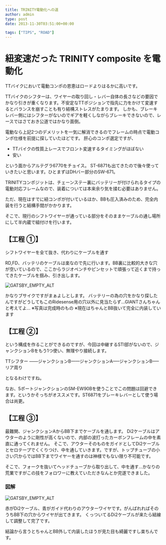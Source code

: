 ---
title: TRINITY電動化への道
author: admin
type: post
date: 2013-11-30T03:51:00+00:00

tags: ["TIPS", "ROAD"]
---

# 紐変速だった TRINITY composite を電動化

TTバイクにおいて電動コンポの恩恵はロードよりはるかに高いです。

TTバイクのシフターは、ワイヤーの取り回し・レバー自体の長さなどの要因でかなり引きが重くなります。不安定なTTポジションで指先に力をかけて変速するとバランスを崩すことも有り結構ストレスがたまります。
しかも、ブレーキレバー側にはシフターがないのでギアを軽くしながらブレーキできないので、レースではさておき公道ではかなり面倒。

電動なら上記2つのデメリットを一気に解消できるのでフレームの時点で電動コンポ仕様を前提に探していたほどです。
肝心のコンポ選定ですが、

- TTバイクの性質上レースでフロント変速するタイミングがほぼない
- 安い

という面からアルテグラ6770をチョイス。
ST-6871も出てきたので後々使っていきたいと思います。ひとまずはDHバー部分のSW-671。

TRINITYコンポジットは、チェーンステー裏にバッテリーが付けられるタイプの電動対応フレームなので、装着については本来余り気を揉む必要はありません。

ただ、現在はすでに紐コンポが付いているほか、BBも圧入済みのため、完全内装を行うと結構手間がかかります。

そこで、現行のシフトワイヤーが通っている部分をそのままケーブルの通し場所にして半内蔵で組付けを行います。

## 【工程 ①】

シフトワイヤーを全て抜き、代わりにケーブルを通す

RD,FD、バッテリのケーブルは楽なので先に行います。BB裏に比較的大きな穴が空いているので、ここからラジオペンチやピンセットで頑張って近くまで持ってきたケーブルを掴み、引き出します。

![GATSBY_EMPTY_ALT](./DSC_0044.jpg)

かなりブサイクですがまぁよしとします。
バッテリーの為の穴をかなり探したんですがどうしてもこのRidesense用の穴以外に見当たらず…GIANTさんちゃんと考えてよ…
※写真は完成時のもの
※現在はちゃんとBB抜いて完全に内装しています

## 【工程 ②】

という構成を作ることができるのですが、今回は中継するSTI部がないので、ジャンクションBをもう1つ使い、無理やり接続します。

TTシフター &#8212;&#8212;ジャンクションB&#8212;&#8212;ジャンクションA&#8212;&#8211;ジャンクションB&#8212;&#8211;リア周り

となるわけですね。

なお、5ポートジャンクションのSM-EW90Bを使うことでこの問題は回避できます。というかそっちがオススメです。ST6871をブレーキレバーとして使う場合は尚更。

## 【工程 ③】

最難関、ジャンクションAからBB下までケーブルを通します。
Di2ケーブルはアウターのように剛性が高くないので、内部の波打ったカーボンフレームの中を素直に通ってくれません。
そこで、アウターそのものをガイドとしてDi2ケーブルとセロテープでくくりつけ、中を通していきます。ですが、トップチューブの小さい穴からではBB下までワイヤーを通すのは神様でもない限り不可能です。

そこで、フォークを抜いてヘッドチューブから取り出して、中を通す…かなりの荒業ですがこの技をフォロワーに教えていただきなんとか完遂できました。

### 図解

![GATSBY_EMPTY_ALT](./illust.png)

赤がDi2ケーブル、青がガイド代わりのアウターワイヤです。がんばれればそのうちBB下の穴からワイヤが出てきます。
くっついてるDi2ケーブルが来たら結線して調整して完了です。

結論から言うとちゃんとBB外して内装したほうが見た目も綺麗ですし楽ちんです。
